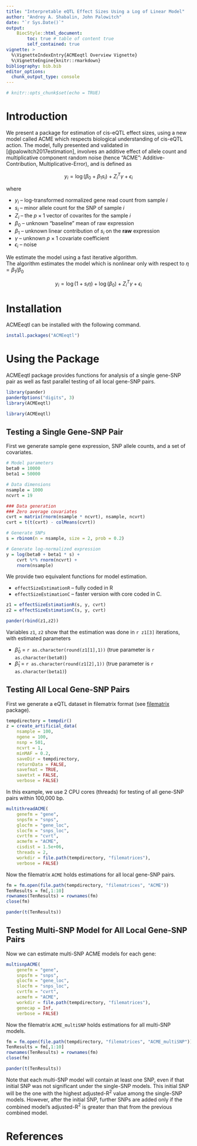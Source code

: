 ---
title: "Interpretable eQTL Effect Sizes Using a Log of Linear Model"
author: "Andrey A. Shabalin, John Palowitch"
date: "`r Sys.Date()`"
output:
    BiocStyle::html_document:
        toc: true # table of content true
        self_contained: true
vignette: >
  %\VignetteIndexEntry{ACMEeqtl Overview Vignette}
  %\VignetteEngine{knitr::rmarkdown}	
bibliography: bib.bib
editor_options:
  chunk_output_type: console
---

```{r setup, include=FALSE}
# knitr::opts_chunk$set(echo = TRUE)
```

# Introduction

We present a package for estimation of cis-eQTL effect sizes,
using a new model called ACME
which respects biological understanding of cis-eQTL action.
The model, fully presented and validated in [@palowitch2017estimation],
involves an additive effect of
allele count and multiplicative component random noise
(hence "ACME": Additive-Contribution, Multiplicative-Error), and is defined as

$$y_i = \log(\beta_0 + \beta_1 s_i) + Z_i^T \gamma + \epsilon_i$$

where 

* $y_i$ -- log-transformed normalized gene read count from sample $i$
* $s_i$ -- minor allele count for the SNP of sample $i$
* $Z_i$ -- the $p \times 1$ vector of covarites for the sample $i$
* $\beta_0$ -- unknown "baseline" mean of raw expression
* $\beta_1$ -- unknown linear contribution of $s_i$ on the **raw** expression
* $\gamma$ -- unknown $p \times 1$ covariate coefficient
* $\epsilon_i$ -- noise

We estimate the model using a fast iterative algorithm.\
The algorithm estimates the model which is nonlinear only with respect to 
$\eta = \beta_1 / \beta_0$

$$y_i = \log(1 + s_i \eta) + \log(\beta_0) + Z_i^T \gamma + \epsilon_i$$


# Installation

ACMEeqtl can be installed with the following command.

```{r install, eval=FALSE}
install.packages("ACMEeqtl")
```

# Using the Package

ACMEeqtl package provides functions for analysis of a single gene-SNP pair as well as fast parallel testing of all local gene-SNP pairs.

```{r loadHidden, echo=FALSE, warning=FALSE, message=FALSE}
library(pander)
panderOptions("digits", 3)
library(ACMEeqtl)
```

```{r load}
library(ACMEeqtl)
```


## Testing a Single Gene-SNP Pair

First we generate sample gene expression, SNP allele counts, and a set of covariates.

```{r singleInit}
# Model parameters
beta0 = 10000
beta1 = 50000

# Data dimensions
nsample = 1000
ncvrt = 19

### Data generation
### Zero average covariates
cvrt = matrix(rnorm(nsample * ncvrt), nsample, ncvrt)
cvrt = t(t(cvrt) - colMeans(cvrt))

# Generate SNPs
s = rbinom(n = nsample, size = 2, prob = 0.2)

# Generate log-normalized expression
y = log(beta0 + beta1 * s) + 
	cvrt %*% rnorm(ncvrt) + 
	rnorm(nsample)
```

We provide two equivalent functions for model estimation.

* `effectSizeEstimationR` -- fully coded in R
* `effectSizeEstimationC` -- faster version with core coded in C.

```{r singleEstim}
z1 = effectSizeEstimationR(s, y, cvrt)
z2 = effectSizeEstimationC(s, y, cvrt)

pander(rbind(z1,z2))
```

Variables `z1`, `z2` show that the estimation was done in `r z1[3]` iterations, with estimated parameters

* $\hat\beta_0$ = `r as.character(round(z1[1],1))` (true parameter is `r as.character(beta0)`)
* $\hat\beta_1$ = `r as.character(round(z1[2],1))` (true parameter is `r as.character(beta1)`)
 
## Testing All Local Gene-SNP Pairs

First we generate a eQTL dataset in filematrix format 
(see [filematrix](https://CRAN.R-project.org/package=filematrix) package).

```{r eqtlInit}
tempdirectory = tempdir()
z = create_artificial_data(
    nsample = 100,
    ngene = 100,
    nsnp = 501,
    ncvrt = 1,
    minMAF = 0.2,
    saveDir = tempdirectory,
    returnData = FALSE,
    savefmat = TRUE,
    savetxt = FALSE,
    verbose = FALSE)
```

In this example, we use 2 CPU cores (threads) for testing of 
all gene-SNP pairs within 100,000 bp.

```{r eqtlEstim}
multithreadACME(
    genefm = "gene",
    snpsfm = "snps",
    glocfm = "gene_loc",
    slocfm = "snps_loc",
    cvrtfm = "cvrt",
    acmefm = "ACME",
    cisdist = 1.5e+06,
    threads = 2,
    workdir = file.path(tempdirectory, "filematrices"),
    verbose = FALSE)
```

Now the filematrix `ACME` holds estimations for all local gene-SNP pairs.

```{r eqtlLool}
fm = fm.open(file.path(tempdirectory, "filematrices", "ACME"))
TenResults = fm[,1:10]
rownames(TenResults) = rownames(fm)
close(fm)

pander(t(TenResults))
```

## Testing Multi-SNP Model for All Local Gene-SNP Pairs

Now we can estimate multi-SNP ACME models for each gene:

```{r eqtl-multiSNP}
multisnpACME(
	genefm = "gene",
	snpsfm = "snps",
	glocfm = "gene_loc",
	slocfm = "snps_loc",
	cvrtfm = "cvrt",
	acmefm = "ACME",
	workdir = file.path(tempdirectory, "filematrices"),
	genecap = Inf,
	verbose = FALSE)
```

Now the filematrix `ACME_multiSNP` holds estimations for all multi-SNP models. 
```{r eqtlLool2}
fm = fm.open(file.path(tempdirectory, "filematrices", "ACME_multiSNP"))
TenResults = fm[,1:10]
rownames(TenResults) = rownames(fm)
close(fm)

pander(t(TenResults))
```


Note that each multi-SNP model will contain at least one SNP,
even if that initial SNP was not significant under the single-SNP models.
This initial SNP will be the one with the highest adjusted-R$^2$ value 
among the single-SNP models. However, after the initial SNP,
further SNPs are added only if the combined model's adjusted-R$^2$ is
greater than that from the previous combined model.

# References

